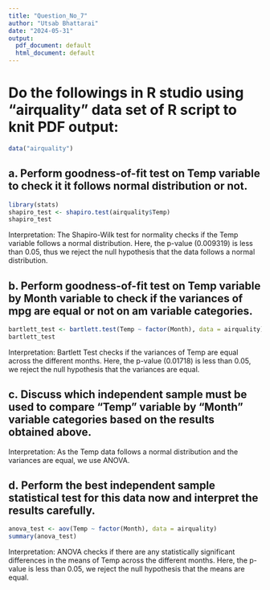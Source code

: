 ```yaml
---
title: "Question_No_7"
author: "Utsab Bhattarai"
date: "2024-05-31"
output:
  pdf_document: default
  html_document: default
---
```


# Do the followings in R studio using "airquality" data set of R script to knit PDF output:
```r
data("airquality")
```

## a. Perform goodness-of-fit test on Temp variable to check it it follows normal distribution or not.
```r
library(stats)
shapiro_test <- shapiro.test(airquality$Temp)
shapiro_test
```

Interpretation:
The Shapiro-Wilk test for normality checks if the Temp variable follows a normal distribution.
Here, the p-value (0.009319) is less than 0.05, thus we reject the null hypothesis that the data follows a normal distribution.

## b. Perform goodness-of-fit test on Temp variable by Month variable to check if the variances of mpg are equal or not on am variable categories.
```r
bartlett_test <- bartlett.test(Temp ~ factor(Month), data = airquality)
bartlett_test
```

Interpretation:
Bartlett Test checks if the variances of Temp are equal across the different months.
Here, the p-value (0.01718) is less than 0.05, we reject the null hypothesis that the variances are equal.

## c. Discuss which independent sample must be used to compare "Temp" variable by "Month" variable categories based on the results obtained above.

Interpretation:
As the Temp data follows a normal distribution and the variances are equal, we use ANOVA.

## d. Perform the best independent sample statistical test for this data now and interpret the results carefully.
```r
anova_test <- aov(Temp ~ factor(Month), data = airquality)
summary(anova_test)
```

Interpretation:
ANOVA checks if there are any statistically significant differences in the means of Temp across the different months.
Here, the p-value is less than 0.05, we reject the null hypothesis that the means are equal.
